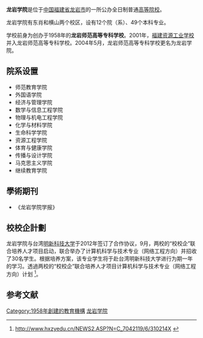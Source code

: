 {{高校
| name = 龙岩学院
| image = [[File:LONGYAN_UNIVERSITY.png|File:LONGYAN_UNIVERSITY.png]]
| motto = 厚于德 敏于学
|党委书记=[[王耀华|王耀华]]
| rector = [[凌启淡|凌启淡]]（已离任，调任[[福建江夏学院|福建江夏学院]]）
| type = 公办省属普通高等学校
| established = 1958年
| location = 
| students = 近12000
| staff = 947
|教师=613
| campus = 东肖校区、横山校区（现已停用，仅挂牌，所在地为龙岩农校使用）
| address = {{PRC}}[[福建省|福建省]][[龙岩市|龙岩市]][[新罗区|新罗区]]东肖北路1号
| telephone = +86-0597-2795053
| area =约78.97万平方米
| 建筑面积= 约36万平方米
|隶属=[[福建省教育厅|福建省教育厅]]
| sports =
| mascot =
| website = https://www.lyun.edu.cn
}}

'''龙岩学院'''是位于[[中华人民共和国|中国]][[福建省|福建省]][[龙岩市|龙岩市]]的一所公办全日制普通[[高等院校|高等院校]]。

龙岩学院有东肖和横山两个校区，设有12个院（系）、49个本科专业。

学校前身为创办于1958年的'''龙岩师范高等专科学校'''。2001年，[[福建资源工业学校|福建资源工业学校]]并入龙岩师范高等专科学校。2004年5月，龙岩师范高等专科学校更名为龙岩学院。

==院系设置==
*师范教育学院
*外国语学院
*经济与管理学院
*数学与信息工程学院
*物理与机电工程学院
*化学与材料学院
*生命科学学院
*资源工程学院
*体育与健康学院
*传播与设计学院
*马克思主义学院
*继续教育学院

==學術期刊==
*《龙岩学院学报》

==校校企計劃==
龙岩学院与台湾[[明新科技大学|明新科技大学]]于2012年签订了合作协议，9月，两校的“校校企”联合培养人才项目启动，联合举办了计算机科学与技术专业（网络工程方向）并招收了30名学生。根据培养方案，该专业学生将于赴台湾明新科技大学进行为期一年的学习。透過两校的“校校企”联合培养人才项目计算机科学与技术专业（网络工程方向）计划 <ref>http://www.hxzyedu.cn/NEWS2.ASP?N=C_7042119/6/310214X {{webarchive|url=https://web.archive.org/web/20160304053039/http://www.hxzyedu.cn/NEWS2.ASP?N=C_7042119%2F6%2F310214X |date=2016-03-04 }}</ref>。
==参考文献==
{{Reflist}}

{{福建高等院校}}
{{Fujian topics}}
[[Category:1958年創建的教育機構|Category:1958年創建的教育機構]]
[[Category:龙岩学院|]]